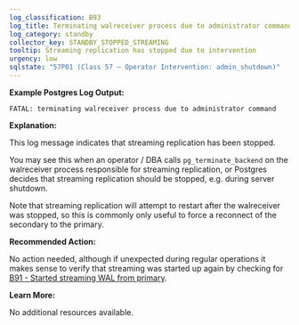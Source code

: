```yaml
---
log_classification: B93
log_title: Terminating walreceiver process due to administrator command
log_category: standby
collector_key: STANDBY_STOPPED_STREAMING
tooltip: Streaming replication has stopped due to intervention
urgency: low
sqlstate: "57P01 (Class 57 — Operator Intervention: admin_shutdown)"
---
```


**Example Postgres Log Output:**

```
FATAL: terminating walreceiver process due to administrator command
```

**Explanation:**

This log message indicates that streaming replication has been stopped.

You may see this when an operator / DBA calls `pg_terminate_backend` on the
walreceiver process responsible for streaming replication, or Postgres decides
that streaming replication should be stopped, e.g. during server shutdown.

Note that streaming replication will attempt to restart after the walreceiver was
stopped, so this is commonly only useful to force a reconnect of the secondary
to the primary.

**Recommended Action:**

No action needed, although if unexpected during regular operations it makes
sense to verify that streaming was started up again by checking for
[B91 - Started streaming WAL from primary](/docs/log-insights/standby/B91).

**Learn More:**

No additional resources available.
